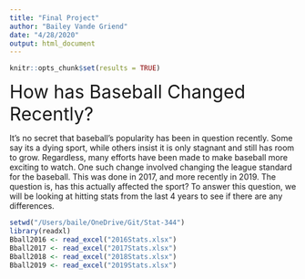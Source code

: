 ```yaml
---
title: "Final Project"
author: "Bailey Vande Griend"
date: "4/28/2020"
output: html_document
---
```


```r
knitr::opts_chunk$set(results = TRUE)
```
<font size="6"> How has Baseball Changed Recently? </font>

It's no secret that baseball's popularity has been in question recently. Some say its a dying sport, while others insist it is only stagnant and still has room to grow. Regardless, many efforts have been made to make baseball more exciting to watch. One such change involved changing the league standard for the baseball. This was done in 2017, and more recently in 2019. The question is, has this actually affected the sport? To answer this question, we will be looking at hitting stats from the last 4 years to see if there are any differences.

```r
setwd("/Users/baile/OneDrive/Git/Stat-344")
library(readxl)
Bball2016 <- read_excel("2016Stats.xlsx")
Bball2017 <- read_excel("2017Stats.xlsx")
Bball2018 <- read_excel("2018Stats.xlsx")
Bball2019 <- read_excel("2019Stats.xlsx")
```

